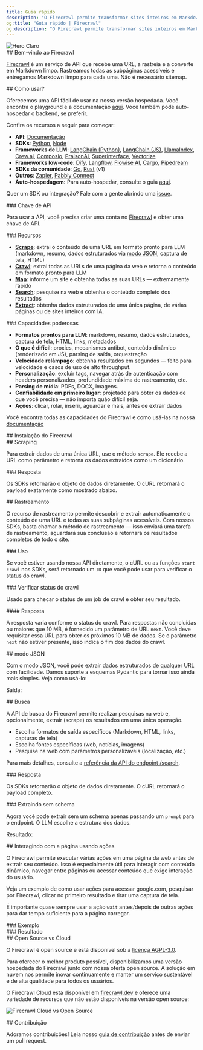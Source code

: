 ```yaml
---
title: Guia rápido
description: "O Firecrawl permite transformar sites inteiros em Markdown pronto para LLMs"
og:title: "Guia rápido | Firecrawl"
og:description: "O Firecrawl permite transformar sites inteiros em Markdown pronto para LLMs"
---
```



<img className="block" src="/images/turn-websites-into-llm-ready-data--firecrawl.png" alt="Hero Claro" />

<div id="welcome-to-firecrawl">
  ## Bem-vindo ao Firecrawl
</div>

[Firecrawl](https://firecrawl.dev?ref=github) é um serviço de API que recebe uma URL, a rastreia e a converte em Markdown limpo. Rastreamos todas as subpáginas acessíveis e entregamos Markdown limpo para cada uma. Não é necessário sitemap.

<div id="how-to-use-it">
  ## Como usar?
</div>

Oferecemos uma API fácil de usar na nossa versão hospedada. Você encontra o playground e a documentação [aqui](https://firecrawl.dev/playground). Você também pode auto-hospedar o backend, se preferir.

Confira os recursos a seguir para começar:

* **API**: [Documentação](https://docs.firecrawl.dev/api-reference/introduction)
* **SDKs**: [Python](https://docs.firecrawl.dev/sdks/python), [Node](https://docs.firecrawl.dev/sdks/node)
* **Frameworks de LLM**: [LangChain (Python)](https://python.langchain.com/docs/integrations/document_loaders/firecrawl/), [LangChain (JS)](https://js.langchain.com/docs/integrations/document_loaders/web_loaders/firecrawl), [LlamaIndex](https://docs.llamaindex.ai/en/latest/examples/data_connectors/WebPageDemo/#using-firecrawl-reader), [Crew.ai](https://docs.crewai.com/), [Composio](https://composio.dev/tools/firecrawl/all), [PraisonAI](https://docs.praison.ai/firecrawl/), [Superinterface](https://superinterface.ai/docs/assistants/functions/firecrawl), [Vectorize](https://docs.vectorize.io/integrations/source-connectors/firecrawl)
* **Frameworks low-code**: [Dify](https://dify.ai/blog/dify-ai-blog-integrated-with-firecrawl), [Langflow](https://docs.langflow.org/), [Flowise AI](https://docs.flowiseai.com/integrations/langchain/document-loaders/firecrawl), [Cargo](https://docs.getcargo.io/integration/firecrawl), [Pipedream](https://pipedream.com/apps/firecrawl/)
* **SDKs da comunidade**: [Go](https://docs.firecrawl.dev/sdks/go), [Rust](https://docs.firecrawl.dev/sdks/rust) (v1)
* **Outros**: [Zapier](https://zapier.com/apps/firecrawl/integrations), [Pabbly Connect](https://www.pabbly.com/connect/integrations/firecrawl/)
* **Auto-hospedagem:** Para auto-hospedar, consulte o guia [aqui](/pt-BR/contributing/self-host).

Quer um SDK ou integração? Fale com a gente abrindo uma [issue](https://github.com/firecrawl/firecrawl/issues).

<div id="api-key">
  ### Chave de API
</div>

Para usar a API, você precisa criar uma conta no [Firecrawl](https://firecrawl.dev) e obter uma chave de API.

<div id="features">
  ### Recursos
</div>

* [**Scrape**](#scraping): extrai o conteúdo de uma URL em formato pronto para LLM (markdown, resumo, dados estruturados via [modo JSON](#json-mode), captura de tela, HTML)
* [**Crawl**](#crawling): extrai todas as URLs de uma página da web e retorna o conteúdo em formato pronto para LLM
* [**Map**](/pt-BR/features/map): informe um site e obtenha todas as suas URLs — extremamente rápido
* [**Search**](/pt-BR/features/search): pesquise na web e obtenha o conteúdo completo dos resultados
* [**Extract**](/pt-BR/features/extract): obtenha dados estruturados de uma única página, de várias páginas ou de sites inteiros com IA.

<div id="powerful-capabilities">
  ### Capacidades poderosas
</div>

* **Formatos prontos para LLM**: markdown, resumo, dados estruturados, captura de tela, HTML, links, metadados
* **O que é difícil**: proxies, mecanismos antibot, conteúdo dinâmico (renderizado em JS), parsing de saída, orquestração
* **Velocidade relâmpago**: obtenha resultados em segundos — feito para velocidade e casos de uso de alto throughput.
* **Personalização**: excluir tags, navegar atrás de autenticação com headers personalizados, profundidade máxima de rastreamento, etc.
* **Parsing de mídia**: PDFs, DOCX, imagens.
* **Confiabilidade em primeiro lugar**: projetado para obter os dados de que você precisa — não importa quão difícil seja.
* **Ações**: clicar, rolar, inserir, aguardar e mais, antes de extrair dados

Você encontra todas as capacidades do Firecrawl e como usá-las na nossa [documentação](https://docs.firecrawl.dev/api-reference/v2-introduction)

<div id="installing-firecrawl">
  ## Instalação do Firecrawl
</div>

<CodeGroup>
  <InstallationPython />

  <InstallationNode />
</CodeGroup>

<div id="scraping">
  ## Scraping
</div>

Para extrair dados de uma única URL, use o método `scrape`. Ele recebe a URL como parâmetro e retorna os dados extraídos como um dicionário.

<CodeGroup>
  <ScrapePython />

  <ScrapeNode />

  <ScrapeCURL />
</CodeGroup>

<div id="response">
  ### Resposta
</div>

Os SDKs retornarão o objeto de dados diretamente. O cURL retornará o payload exatamente como mostrado abaixo.

<ScrapeResponse />

<div id="crawling">
  ## Rastreamento
</div>

O recurso de rastreamento permite descobrir e extrair automaticamente o conteúdo de uma URL e todas as suas subpáginas acessíveis. Com nossos SDKs, basta chamar o método de rastreamento — isso enviará uma tarefa de rastreamento, aguardará sua conclusão e retornará os resultados completos de todo o site.

<div id="usage">
  ### Uso
</div>

<CodeGroup>
  <CrawlPython />

  <CrawlNode />

  <CrawlCURL />
</CodeGroup>

Se você estiver usando nossa API diretamente, o cURL ou as funções `start crawl` nos SDKs, será retornado um `ID` que você pode usar para verificar o status do crawl.

<CrawlAsyncOutput />

<div id="get-crawl-status">
  ### Verificar status do crawl
</div>

Usado para checar o status de um job de crawl e obter seu resultado.

<CodeGroup>
  <GetCrawlJobPython />

  <GetCrawlJobNode />

  <GetCrawlJobCURL />
</CodeGroup>

<div id="response">
  #### Resposta
</div>

A resposta varia conforme o status do crawl. Para respostas não concluídas ou maiores que 10 MB, é fornecido um parâmetro de URL `next`. Você deve requisitar essa URL para obter os próximos 10 MB de dados. Se o parâmetro `next` não estiver presente, isso indica o fim dos dados do crawl.

<CodeGroup>
  <GetCrawlJobOutputScraping />

  <GetCrawlJobOutputCompleted />
</CodeGroup>

<div id="json-mode">
  ## modo JSON
</div>

Com o modo JSON, você pode extrair dados estruturados de qualquer URL com facilidade. Damos suporte a esquemas Pydantic para tornar isso ainda mais simples. Veja como usá-lo:

<CodeGroup>
  <ScrapeJsonPython />

  <ScrapeJsonNode />

  <ScrapeJsonCURL />
</CodeGroup>

Saída:

<ScrapeJsonOutput />

<div id="search">
  ## Busca
</div>

A API de busca do Firecrawl permite realizar pesquisas na web e, opcionalmente, extrair (scrape) os resultados em uma única operação.

* Escolha formatos de saída específicos (Markdown, HTML, links, capturas de tela)
* Escolha fontes específicas (web, notícias, imagens)
* Pesquise na web com parâmetros personalizáveis (localização, etc.)

Para mais detalhes, consulte a [referência da API do endpoint /search](/pt-BR/api-reference/endpoint/search).

<CodeGroup>
  <SearchPython />

  <SearchNode />

  <SearchCURL />
</CodeGroup>

<div id="response">
  ### Resposta
</div>

Os SDKs retornarão o objeto de dados diretamente. O cURL retornará o payload completo.

<SearchResponse />

<div id="extracting-without-schema">
  ### Extraindo sem schema
</div>

Agora você pode extrair sem um schema apenas passando um `prompt` para o endpoint. O LLM escolhe a estrutura dos dados.

<CodeGroup>
  <ScrapeJsonNoSchemaPython />

  <ScrapeJsonNoSchemaNode />

  <ScrapeJsonNoSchemaCURL />
</CodeGroup>

Resultado:

<ScrapeJsonNoSchemaOutput />

<div id="interacting-with-the-page-with-actions">
  ## Interagindo com a página usando ações
</div>

O Firecrawl permite executar várias ações em uma página da web antes de extrair seu conteúdo. Isso é especialmente útil para interagir com conteúdo dinâmico, navegar entre páginas ou acessar conteúdo que exige interação do usuário.

Veja um exemplo de como usar ações para acessar google.com, pesquisar por Firecrawl, clicar no primeiro resultado e tirar uma captura de tela.

É importante quase sempre usar a ação `wait` antes/depois de outras ações para dar tempo suficiente para a página carregar.

<div id="example">
  ### Exemplo
</div>

<CodeGroup>
  <ScrapeActionsPython />

  <ScrapeActionsNode />

  <ScrapeActionsCURL />
</CodeGroup>

<div id="output">
  ### Resultado
</div>

<CodeGroup>
  <ScrapeActionsOutput />
</CodeGroup>

<div id="open-source-vs-cloud">
  ## Open Source vs Cloud
</div>

O Firecrawl é open source e está disponível sob a [licença AGPL-3.0](https://github.com/mendableai/firecrawl/blob/main/LICENSE).

Para oferecer o melhor produto possível, disponibilizamos uma versão hospedada do Firecrawl junto com nossa oferta open source. A solução em nuvem nos permite inovar continuamente e manter um serviço sustentável e de alta qualidade para todos os usuários.

O Firecrawl Cloud está disponível em [firecrawl.dev](https://firecrawl.dev) e oferece uma variedade de recursos que não estão disponíveis na versão open source:

![Firecrawl Cloud vs Open Source](./images/open-source-cloud.png)

<div id="contributing">
  ## Contribuição
</div>

Adoramos contribuições! Leia nosso [guia de contribuição](https://github.com/mendableai/firecrawl/blob/main/CONTRIBUTING.md) antes de enviar um pull request.